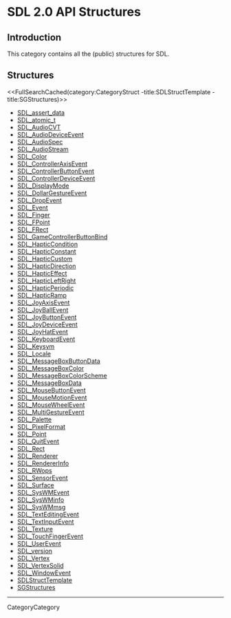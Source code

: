 
= SDL 2.0 API Structures =


== Introduction ==

This category contains all the (public) structures for SDL.

== Structures ==

<<FullSearchCached(category:CategoryStruct -title:SDLStructTemplate -title:SGStructures)>>

<!-- BEGIN CATEGORY LIST -->
* [[SDL_assert_data]]
* [[SDL_atomic_t]]
* [[SDL_AudioCVT]]
* [[SDL_AudioDeviceEvent]]
* [[SDL_AudioSpec]]
* [[SDL_AudioStream]]
* [[SDL_Color]]
* [[SDL_ControllerAxisEvent]]
* [[SDL_ControllerButtonEvent]]
* [[SDL_ControllerDeviceEvent]]
* [[SDL_DisplayMode]]
* [[SDL_DollarGestureEvent]]
* [[SDL_DropEvent]]
* [[SDL_Event]]
* [[SDL_Finger]]
* [[SDL_FPoint]]
* [[SDL_FRect]]
* [[SDL_GameControllerButtonBind]]
* [[SDL_HapticCondition]]
* [[SDL_HapticConstant]]
* [[SDL_HapticCustom]]
* [[SDL_HapticDirection]]
* [[SDL_HapticEffect]]
* [[SDL_HapticLeftRight]]
* [[SDL_HapticPeriodic]]
* [[SDL_HapticRamp]]
* [[SDL_JoyAxisEvent]]
* [[SDL_JoyBallEvent]]
* [[SDL_JoyButtonEvent]]
* [[SDL_JoyDeviceEvent]]
* [[SDL_JoyHatEvent]]
* [[SDL_KeyboardEvent]]
* [[SDL_Keysym]]
* [[SDL_Locale]]
* [[SDL_MessageBoxButtonData]]
* [[SDL_MessageBoxColor]]
* [[SDL_MessageBoxColorScheme]]
* [[SDL_MessageBoxData]]
* [[SDL_MouseButtonEvent]]
* [[SDL_MouseMotionEvent]]
* [[SDL_MouseWheelEvent]]
* [[SDL_MultiGestureEvent]]
* [[SDL_Palette]]
* [[SDL_PixelFormat]]
* [[SDL_Point]]
* [[SDL_QuitEvent]]
* [[SDL_Rect]]
* [[SDL_Renderer]]
* [[SDL_RendererInfo]]
* [[SDL_RWops]]
* [[SDL_SensorEvent]]
* [[SDL_Surface]]
* [[SDL_SysWMEvent]]
* [[SDL_SysWMinfo]]
* [[SDL_SysWMmsg]]
* [[SDL_TextEditingEvent]]
* [[SDL_TextInputEvent]]
* [[SDL_Texture]]
* [[SDL_TouchFingerEvent]]
* [[SDL_UserEvent]]
* [[SDL_version]]
* [[SDL_Vertex]]
* [[SDL_VertexSolid]]
* [[SDL_WindowEvent]]
* [[SDLStructTemplate]]
* [[SGStructures]]
<!-- END CATEGORY LIST -->
----
CategoryCategory

